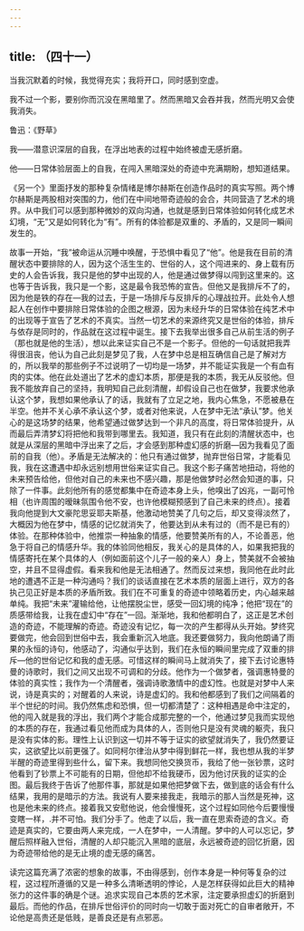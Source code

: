 ```yaml
---
---
---
```

title: （四十一）
---




当我沉默着的时候，我觉得充实；我将开口，同时感到空虚。

我不过一个影，要别你而沉没在黑暗里了。然而黑暗又会吞并我，然而光明又会使我消失。

鲁迅：《野草》

我——潜意识深层的自我，在浮出地表的过程中始终被虚无感折磨。

他——日常体验层面上的自我，在闯入黑暗深处的奇迹中充满期盼，想知道结果。

《另一个》里面抒发的那种复杂情绪是博尔赫斯在创造作品时的真实写照。两个博尔赫斯是两股相对突围的力，他们在中间地带奇迹般的会合，共同营造了艺术的境界。从中我们可以感到那种微妙的双向沟通，也就是感到日常体验如何转化成艺术幻境，“无”又是如何转化为“有”。所有的体验都是双重的、矛盾的，又是同一瞬间发生的。

故事一开始，“我”被命运从沉睡中唤醒，于恐惧中看见了“他”。他是我在目前的清醒状态中要排除的人，因为这个活生生的、世俗的人，这个闯进来的、身上载有历史的人会告诉我，我只是他的梦中出现的人，他是通过做梦得以闯到这里来的。这也等于告诉我，我只是一个影，这是最令我恐怖的宣告。但他又是我排斥不了的，因为他是铁的存在—我的过去，于是一场排斥与反排斥的心理战拉开。此处令人想起人在创作中要排除日常体验的企图之根源，因为未经升华的日常体验在纯艺术中的出现等于宣告了艺术的不真实。当然一切艺术的来源终究又是世俗的体验，排斥与依存是同时的，作品就在这过程中诞生。接下去我举出很多自己从前生活的例子（那也就是他的生活），想以此来证实自己不是一个影子。但他的一句话就把我弄得很沮丧，他认为自己此刻是梦见了我，人在梦中总是相互确信自己是了解对方的，所以我举的那些例子不过说明了一切均是一场梦，并不能证实我是一个有血有肉的实体。他在此处道出了艺术的虚幻本质，那便是我的本质，我无从反驳他。但我不能放弃自己的坚持，我明知自己此刻清醒，却假设自己也在做梦，我要求他承认这个梦，我想如果他承认了的话，我就有了立足之地，我内心焦急，不愿被悬在半空。他并不关心承不承认这个梦，或者对他来说，人在梦中无法“承认”梦。他关心的是这场梦的结果，他希望通过做梦达到一个非凡的高度，将日常体验提升，从而最后弄清梦幻将把他和我带到哪里去。我知道，我只有在此刻的清醒状态中，也就是从深层的黑暗中浮出来了之后，才会感到那种虚幻感的折磨—因为我看见了面前的自我（他）。矛盾是无法解决的：他只有通过做梦，抛弃世俗日常，才能看见我，我在这遭遇中却永远别想用世俗来证实自己。我这个影子痛苦地扭动，将他的未来预告给他，但他对自己的未来也不感兴趣，那是他做梦时必然会知道的事，只除了一件事。此刻他所有的感觉都集中在奇迹本身上头，他嗅出了凶兆，一副可怜相（也许周围的暧昧氛围令他不安，也许他模糊预感到了自己未来的终点）。接着我向他提到大文豪陀思妥耶夫斯基，他激动地赞美了几句之后，却又变得淡然了，大概因为他在梦中，情感的记忆就消失了，他要达到从未有过的（而不是已有的）体验。在那种体验中，他推崇一种抽象的情感，他要赞美所有的人，不论善恶，他急于将自己的情感升华。我的体验同他相反，我关心的是具体的人，如果我把我的情感寄托在某个具体的人（例如面前这个儿子一般的亲人）身上，赞美就不会被抽空，并且不显得虚假。看来我和他是无法相通了。然而反过来想，我同他在此时此地的遭遇不正是一种沟通吗？我们的谈话直接在艺术本质的层面上进行，双方的各执己见正好是本质的矛盾所致。我们在不可重复的奇迹中领略着历史，内心越来越单纯。我把“未来”灌输给他，让他摆脱尘世，感受一回幻境的纯净；他把“现在”的质感带给我，让我在虚幻中“存在”一回。渐渐地，我和他都明白了，这正是艺术创造的奇迹，不能理解的奇迹。奇迹没有记忆，每一次的产生都得从头开始。梦终究要做完，他会回到世俗中去，我会重新沉入地底。我还要做努力，我向他朗诵了雨果的永恒的诗句，他感动了，沟通似乎达到，我们在永恒的瞬间里完成了双重的排斥—他的世俗记忆和我的虚无感。可惜这样的瞬间马上就消失了，接下去讨论惠特曼的诗歌时，我们之间又出现不可调和的分歧。他作为一个做梦者，强调惠特曼的体验的真实性；我作为一个清醒者，强调诗歌激情中的虚幻性。也就是对梦中人来说，诗是真实的；对醒着的人来说，诗是虚幻的。我和他都感到了我们之间隔着的半个世纪的时间。我仍然焦虑和恐惧，但一切都清楚了：这种相遇是命中注定的，他的闯入就是我的浮出，我们两个才能合成那完整的一个，他通过梦见我而实现他的本质的存在，我通过看见他而成为具体的人，否则他只是没有灵魂的躯壳，我只是没有实体的影。理性上认识到这一切并不等于证实的欲望就消失了，我仍然要证实，这欲望比以前更强了。如同柯尔律治从梦中得到鲜花一样，我也想从我的半梦半醒的奇迹里得到些什么，留下来。我想同他交换货币，我给了他一张钞票，这时他看到了钞票上不可能有的日期，但他却不给我硬币，因为他讨厌我的证实的企图。最后我终于告诉了他那件事，那就是如果他把梦做下去，做到底的话会有什么结果，我用的是暗示的方法。我说有人要来接我走，我暗示的那人当然是死神，这也是他未来的终点。接着我又安慰他说，他会慢慢死，这个过程如同他今后要慢慢变瞎一样，.并不可怕。我们分手了。他走了以后，我一直在思索奇迹的含义。奇迹是真实的，它要由两人来完成，一人在梦中，一人清醒。梦中的人可以忘记，梦醒后照样融入世俗，清醒的人却只能沉入黑暗的底层，永远被奇迹的回忆折磨，因为奇迹带给他的是无止境的虚无感的痛苦。

读完这篇充满了浓密的想象的故事，不由得感到，创作本身是一种何等复杂的过程，这过程所遵循的又是一种多么清晰透明的悖论，人是怎样获得如此巨大的精神张力的这件事的确是个谜。追求实现自己本质的艺术家，注定要承担虚幻的折磨到最后。而他的作品，在排斥世俗评价的同时向一切敢于面对死亡的自审者敞开，不论他是高贵还是低贱，是善良还是有点邪恶。